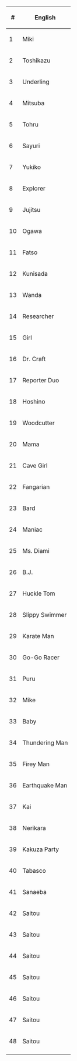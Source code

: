 {|
|-
!#
!English
|-
|1
|Miki
|-
|2
|Toshikazu
|-
|3
|Underling
|-
|4
|Mitsuba
|-
|5
|Tohru
|-
|6
|Sayuri
|-
|7
|Yukiko
|-
|8
|Explorer
|-
|9
|Jujitsu
|-
|10
|Ogawa
|-
|11
|Fatso
|-
|12
|Kunisada
|-
|13
|Wanda
|-
|14
|Researcher
|-
|15
|Girl
|-
|16
|Dr. Craft
|-
|17
|Reporter Duo
|-
|18
|Hoshino
|-
|19
|Woodcutter
|-
|20
|Mama
|-
|21
|Cave Girl
|-
|22
|Fangarian
|-
|23
|Bard
|-
|24
|Maniac
|-
|25
|Ms. Diami
|-
|26
|B.J.
|-
|27
|Huckle Tom
|-
|28
|Slippy Swimmer
|-
|29
|Karate Man
|-
|30
|Go-Go Racer
|-
|31
|Puru
|-
|32
|Mike
|-
|33
|Baby
|-
|34
|Thundering Man
|-
|35
|Firey Man
|-
|36
|Earthquake Man
|-
|37
|Kai
|-
|38
|Nerikara
|-
|39
|Kakuza Party
|-
|40
|Tabasco
|-
|41
|Sanaeba
|-
|42
|Saitou
|-
|43
|Saitou
|-
|44
|Saitou
|-
|45
|Saitou
|-
|46
|Saitou
|-
|47
|Saitou
|-
|48
|Saitou
|-
|}